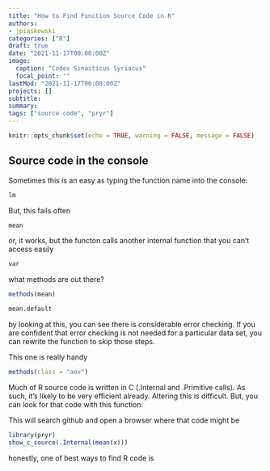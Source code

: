 ```yaml
---
title: "How to Find Function Source Code in R"
authors:
- jpiaskowski
categories: ["R"]
draft: true
date: "2021-11-17T00:00:00Z"
image:
  caption: "Codex Sinaiticus Syriacus"
  focal_point: ""
lastMod: "2021-11-17T00:00:00Z"
projects: []
subtitle: 
summary: 
tags: ["source code", "pryr"]
---
```



```r
knitr::opts_chunk$set(echo = TRUE, warning = FALSE, message = FALSE)
```

## Source code in the console

Sometimes this is an easy as typing the function name into the console:

```r
lm
```

But, this fails often

```r
mean
```

or, it works, but the functon calls another internal function that you can't access easily

```r
var
```



what methods are out there?
```r
methods(mean)
```

```r
mean.default
```
by looking at this, you can see there is considerable error checking. If you are confident that error checking is not needed for a particular data set, you can rewrite the function to skip those steps. 

This one is really handy
```r
methods(class = "aov")
```

Much of R source code is written in C (.Internal and .Primitive calls). As such, it's likely to be very efficient already. Altering this is difficult. But, you can  look for that code with this function:

This will search github and open a browser where that code might be
```r
library(pryr)
show_c_source(.Internal(mean(x)))
```

honestly, one of best ways to find R code is 







